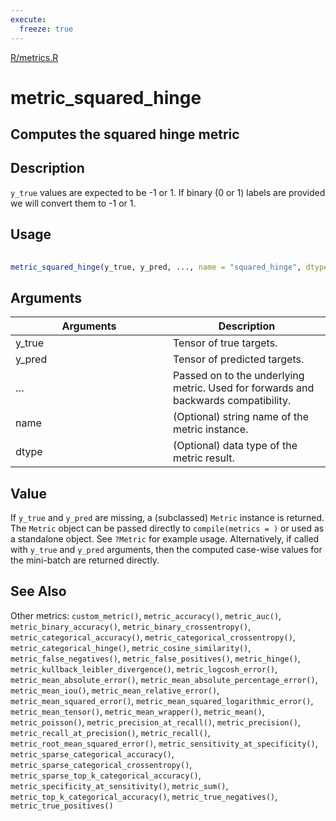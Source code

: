 ```yaml
---
execute:
  freeze: true
---
```


[R/metrics.R](https://github.com/rstudio/keras//blob/main/R/metrics.R#L1205) 

# metric_squared_hinge

## Computes the squared hinge metric

## Description
 `y_true` values are expected to be -1 or 1. If binary (0 or 1) labels are provided we will convert them to -1 or 1. 


## Usage
```r
 
metric_squared_hinge(y_true, y_pred, ..., name = "squared_hinge", dtype = NULL) 
```

## Arguments
|Arguments|Description|
|---|---|
| y_true | Tensor of true targets. |
| y_pred | Tensor of predicted targets. |
| ... | Passed on to the underlying metric. Used for forwards and backwards compatibility. |
| name | (Optional) string name of the metric instance. |
| dtype | (Optional) data type of the metric result. |



## Value
 If `y_true` and `y_pred` are missing, a (subclassed) `Metric` instance is returned. The `Metric` object can be passed directly to `compile(metrics = )` or used as a standalone object. See `?Metric` for example usage.  Alternatively, if called with `y_true` and `y_pred` arguments, then the computed case-wise values for the mini-batch are returned directly. 



## See Also
 Other metrics:  `custom_metric()`, `metric_accuracy()`, `metric_auc()`, `metric_binary_accuracy()`, `metric_binary_crossentropy()`, `metric_categorical_accuracy()`, `metric_categorical_crossentropy()`, `metric_categorical_hinge()`, `metric_cosine_similarity()`, `metric_false_negatives()`, `metric_false_positives()`, `metric_hinge()`, `metric_kullback_leibler_divergence()`, `metric_logcosh_error()`, `metric_mean_absolute_error()`, `metric_mean_absolute_percentage_error()`, `metric_mean_iou()`, `metric_mean_relative_error()`, `metric_mean_squared_error()`, `metric_mean_squared_logarithmic_error()`, `metric_mean_tensor()`, `metric_mean_wrapper()`, `metric_mean()`, `metric_poisson()`, `metric_precision_at_recall()`, `metric_precision()`, `metric_recall_at_precision()`, `metric_recall()`, `metric_root_mean_squared_error()`, `metric_sensitivity_at_specificity()`, `metric_sparse_categorical_accuracy()`, `metric_sparse_categorical_crossentropy()`, `metric_sparse_top_k_categorical_accuracy()`, `metric_specificity_at_sensitivity()`, `metric_sum()`, `metric_top_k_categorical_accuracy()`, `metric_true_negatives()`, `metric_true_positives()` 

